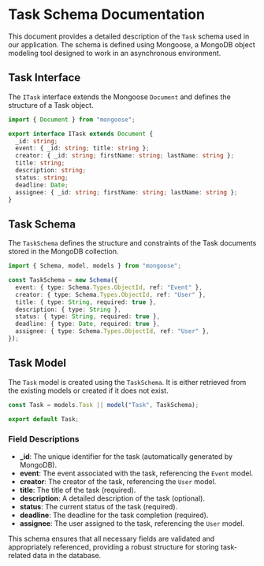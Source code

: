 # Task Schema Documentation

This document provides a detailed description of the `Task` schema used in our application. The schema is defined using Mongoose, a MongoDB object modeling tool designed to work in an asynchronous environment.

## Task Interface

The `ITask` interface extends the Mongoose `Document` and defines the structure of a Task object.

```typescript
import { Document } from "mongoose";

export interface ITask extends Document {
  _id: string;
  event: { _id: string; title: string };
  creator: { _id: string; firstName: string; lastName: string };
  title: string;
  description: string;
  status: string;
  deadline: Date;
  assignee: { _id: string; firstName: string; lastName: string };
}
```

## Task Schema

The `TaskSchema` defines the structure and constraints of the Task documents stored in the MongoDB collection.

```typescript
import { Schema, model, models } from "mongoose";

const TaskSchema = new Schema({
  event: { type: Schema.Types.ObjectId, ref: "Event" },
  creator: { type: Schema.Types.ObjectId, ref: "User" },
  title: { type: String, required: true },
  description: { type: String },
  status: { type: String, required: true },
  deadline: { type: Date, required: true },
  assignee: { type: Schema.Types.ObjectId, ref: "User" },
});
```

## Task Model

The `Task` model is created using the `TaskSchema`. It is either retrieved from the existing models or created if it does not exist.

```typescript
const Task = models.Task || model("Task", TaskSchema);

export default Task;
```

### Field Descriptions

- **\_id**: The unique identifier for the task (automatically generated by MongoDB).
- **event**: The event associated with the task, referencing the `Event` model.
- **creator**: The creator of the task, referencing the `User` model.
- **title**: The title of the task (required).
- **description**: A detailed description of the task (optional).
- **status**: The current status of the task (required).
- **deadline**: The deadline for the task completion (required).
- **assignee**: The user assigned to the task, referencing the `User` model.

This schema ensures that all necessary fields are validated and appropriately referenced, providing a robust structure for storing task-related data in the database.
